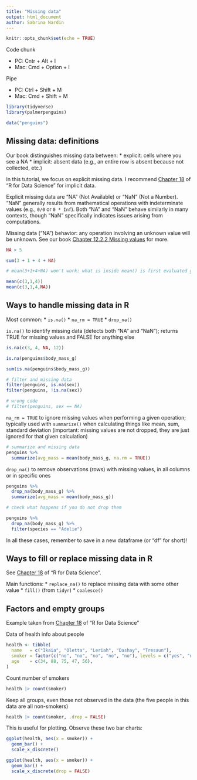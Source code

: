 ```yaml
---
title: "Missing data"
output: html_document
author: Sabrina Nardin
---
```


```r
knitr::opts_chunk$set(echo = TRUE)
```

Code chunk

* PC: Cntr + Alt + I
* Mac: Cmd + Option + I

Pipe

* PC: Ctrl + Shift + M 
* Mac: Cmd + Shift + M

```r
library(tidyverse)
library(palmerpenguins)
```


```r
data("penguins")
```

## Missing data: definitions

Our book distinguishes missing data between: 
* explicit: cells where you see a NA 
* implicit: absent data (e.g., an entire row is absent because not collected, etc.) 

In this tutorial, we focus on explicit missing data. I recommend [Chapter 18](https://r4ds.hadley.nz/missing-values) of "R for Data Science" for implicit data.

Explicit missing data are "NA" (Not Available) or "NaN" (Not a Number).
"NaN" generally results from mathematical operations with indeterminate values (e.g., `0/0` or `0 * Inf`). Both "NA" and "NaN" behave similarly in many contexts, though "NaN" specifically indicates issues arising from computations.

Missing data ("NA") behavior: any operation involving an unknown value will be unknown. See our book [Chapter 12.2.2 Missing values](https://r4ds.hadley.nz/logicals#sec-na-comparison) for more. 
 
```r
NA > 5
```

```r
sum(3 + 1 + 4 + NA)
```

```r
# mean(3+1+4+NA) won't work: what is inside mean() is first evaluated giving 8, thus mean(8) = 8

mean(c(3,1,4))
mean(c(3,1,4,NA))
```


## Ways to handle missing data in R

Most common: 
* `is.na()` 
* `na_rm = TRUE`
* `drop_na()`


`is.na()` to identify missing data (detects both "NA" and "NaN"); returns TRUE for missing values and FALSE for anything else

```r
is.na(c(3, 4, NA, 12))
```

```r
is.na(penguins$body_mass_g)
```

```r
sum(is.na(penguins$body_mass_g))
```

```r
# filter and missing data
filter(penguins, is.na(sex))
filter(penguins, !is.na(sex))

# wrong code 
# filter(penguins, sex == NA)
```


`na_rm = TRUE` to ignore missing values when performing a given operation; typically used with `summarize()` when calculating things like mean, sum, standard deviation (important: missing values are not dropped, they are just ignored for that given calculation)

```r
# summarize and missing data
penguins %>%
  summarize(avg_mass = mean(body_mass_g, na.rm = TRUE))
```


`drop_na()` to remove observations (rows) with missing values, in all columns or in specific ones
```r
penguins %>%
  drop_na(body_mass_g) %>%
  summarize(avg_mass = mean(body_mass_g))

# check what happens if you do not drop them
```

```r
penguins %>%
  drop_na(body_mass_g) %>% 
  filter(species == "Adelie") 
```


In all these cases, remember to save in a new dataframe (or "df" for short)!


## Ways to fill or replace missing data in R

See [Chapter 18](https://r4ds.hadley.nz/missing-values) of "R for Data Science".

Main functions: 
* `replace_na()` to replace missing data with some other value
* `fill()` (from `tidyr`)
* `coalesce()`


## Factors and empty groups

Example taken from [Chapter 18](https://r4ds.hadley.nz/missing-values) of "R for Data Science"

Data of health info about people
```r
health <- tibble(
  name   = c("Ikaia", "Oletta", "Leriah", "Dashay", "Tresaun"),
  smoker = factor(c("no", "no", "no", "no", "no"), levels = c("yes", "no")),
  age    = c(34, 88, 75, 47, 56),
)
```

Count number of smokers
```r
health |> count(smoker)
```
Keep all groups, even those not observed in the data (the five people in this data are all non-smokers)
```r
health |> count(smoker, .drop = FALSE)
```

This is useful for plotting. Observe these two bar charts: 

```r
ggplot(health, aes(x = smoker)) +
  geom_bar() +
  scale_x_discrete()
```

```r
ggplot(health, aes(x = smoker)) +
  geom_bar() +
  scale_x_discrete(drop = FALSE)
```
